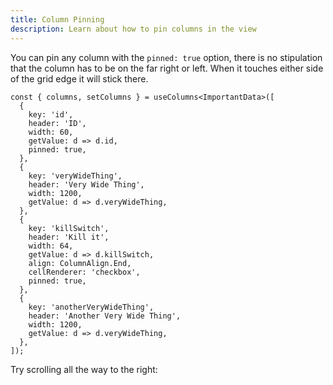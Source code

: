 ```yaml
---
title: Column Pinning
description: Learn about how to pin columns in the view
---
```



You can pin any column with the `pinned: true` option, there is no stipulation that the column has to be on the far right or left. When it touches either side of the grid edge it will stick there.

```ts:title=Pinning+a+column
const { columns, setColumns } = useColumns<ImportantData>([
  {
    key: 'id',
    header: 'ID',
    width: 60,
    getValue: d => d.id,
    pinned: true,
  },
  {
    key: 'veryWideThing',
    header: 'Very Wide Thing',
    width: 1200,
    getValue: d => d.veryWideThing,
  },
  {
    key: 'killSwitch',
    header: 'Kill it',
    width: 64,
    getValue: d => d.killSwitch,
    align: ColumnAlign.End,
    cellRenderer: 'checkbox',
    pinned: true,
  },
  {
    key: 'anotherVeryWideThing',
    header: 'Another Very Wide Thing',
    width: 1200,
    getValue: d => d.veryWideThing,
  },
]);
```

Try scrolling all the way to the right:

<Showcase fileName="ColumnPinning.tsx">
  <ColumnPinning />
</Showcase>
